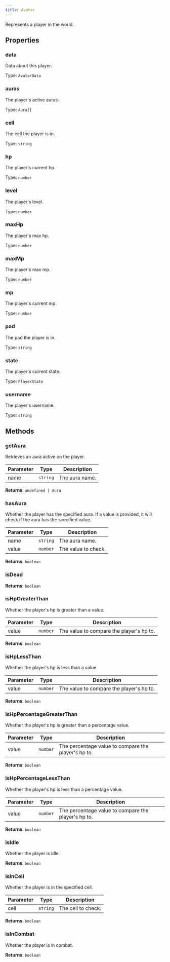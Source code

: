 ```yaml
---
title: Avatar
---
```



Represents a player in the world.


## Properties
### data


Data about this player.


Type: `AvatarData`


### auras <Badge text="Getter" size="small" />	


The player's active auras.


Type: `Aura[]`


### cell <Badge text="Getter" size="small" />	


The cell the player is in.


Type: `string`


### hp <Badge text="Getter" size="small" />	


The player's current hp.


Type: `number`


### level <Badge text="Getter" size="small" />	


The player's level.


Type: `number`


### maxHp <Badge text="Getter" size="small" />	


The player's max hp.


Type: `number`


### maxMp <Badge text="Getter" size="small" />	


The player's max mp.


Type: `number`


### mp <Badge text="Getter" size="small" />	


The player's current mp.


Type: `number`


### pad <Badge text="Getter" size="small" />	


The pad the player is in.


Type: `string`


### state <Badge text="Getter" size="small" />	


The player's current state.


Type: `PlayerState`


### username <Badge text="Getter" size="small" />	


The player's username.


Type: `string`


## Methods

### getAura

Retrieves an aura active on the player.

| Parameter | Type | Description |
|-----------|------|-------------|
| name | `string` | The aura name. |


**Returns**: `undefined | Aura`

### hasAura

Whether the player has the specified aura. If a value is provided,
it will check if the aura has the specified value.

| Parameter | Type | Description |
|-----------|------|-------------|
| name | `string` | The aura name. |
| value | `number` | The value to check. |


**Returns**: `boolean`

### isDead

**Returns**: `boolean`

### isHpGreaterThan

Whether the player's hp is greater than a value.

| Parameter | Type | Description |
|-----------|------|-------------|
| value | `number` | The value to compare the player's hp to. |


**Returns**: `boolean`

### isHpLessThan

Whether the player's hp is less than a value.

| Parameter | Type | Description |
|-----------|------|-------------|
| value | `number` | The value to compare the player's hp to. |


**Returns**: `boolean`

### isHpPercentageGreaterThan

Whether the player's hp is greater than a percentage value.

| Parameter | Type | Description |
|-----------|------|-------------|
| value | `number` | The percentage value to compare the player's hp to. |


**Returns**: `boolean`

### isHpPercentageLessThan

Whether the player's hp is less than a percentage value.

| Parameter | Type | Description |
|-----------|------|-------------|
| value | `number` | The percentage value to compare the player's hp to. |


**Returns**: `boolean`

### isIdle

Whether the player is idle.

**Returns**: `boolean`

### isInCell

Whether the player is in the specified cell.

| Parameter | Type | Description |
|-----------|------|-------------|
| cell | `string` | The cell to check. |


**Returns**: `boolean`

### isInCombat

Whether the player is in combat.

**Returns**: `boolean`
